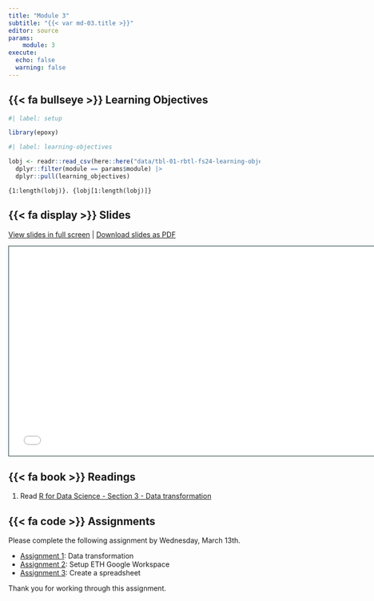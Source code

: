 ```yaml
---
title: "Module 3"
subtitle: "{{< var md-03.title >}}"
editor: source
params:
    module: 3
execute: 
  echo: false
  warning: false
---
```


## {{< fa bullseye >}} Learning Objectives

```r
#| label: setup

library(epoxy)
```

```r
#| label: learning-objectives

lobj <- readr::read_csv(here::here("data/tbl-01-rbtl-fs24-learning-objectives.csv")) |> 
  dplyr::filter(module == params$module) |>
  dplyr::pull(learning_objectives)

```

```epoxy
{1:length(lobj)}. {lobj[1:length(lobj)]}
```

## {{< fa display >}} Slides


[View slides in full screen](../slides/lec-03-transformation.html) | [Download slides as PDF](https://github.com/ds4owd-001/website/raw/main/slides/lec-03-transformation.pdf)

```{=html}
<iframe class="slide-deck" src="../slides/lec-03-transformation.html" height="420" width="747" style="border: 1px solid #123233;"></iframe>
```

## {{< fa book >}} Readings

1. Read [R for Data Science - Section 3 - Data transformation](https://r4ds.hadley.nz/data-transform)  

## {{< fa code >}} Assignments

Please complete the following assignment by Wednesday, March 13th.

-   [Assignment 1](../assignments/md-03/am-03-1-data-transformation.qmd): Data transformation
-   [Assignment 2](../assignments/md-03/am-03-2-google-workspace.qmd): Setup ETH Google Workspace
-   [Assignment 3](../assignments/md-03/am-03-3-spreadsheet.qmd): Create a spreadsheet

Thank you for working through this assignment. 

